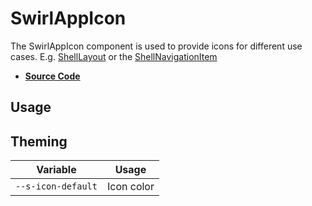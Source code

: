 
<Meta title="Components/SwirlAppIcon" />

# SwirlAppIcon

The SwirlAppIcon component is used to provide icons for different use cases.
E.g. [ShellLayout](?path=/docs/components-swirlshelllayout--swirl-shell-layout)
or the
[ShellNavigationItem](?path=/docs/components-swirlshellnavigationitem--swirl-shell-navigation-item)

- **[Source Code](https://github.com/flip-corp/swirl/tree/main/packages/swirl-components/src/components/swirl-app-icon)**

## Usage

<Canvas withSource="open">
  <Story id="components-swirlappicon--swirl-app-icon" />
</Canvas>

<ArgsTable story="." />

## Theming

| Variable           | Usage      |
| ------------------ | ---------- |
| `--s-icon-default` | Icon color |

